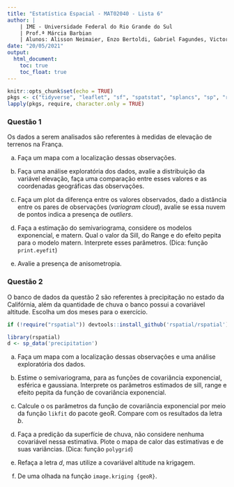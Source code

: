 ```yaml
---
title: "Estatística Espacial - MAT02040 - Lista 6"
author: | 
    | IME - Universidade Federal do Rio Grande do Sul
    | Prof.ª Márcia Barbian
    | Alunos: Alisson Neimaier, Enzo Bertoldi, Gabriel Fagundes, Victor Frank
date: "20/05/2021"
output:
  html_document:
    toc: true
    toc_float: true
---
```


```r
knitr::opts_chunk$set(echo = TRUE)
pkgs <- c("tidyverse", "leaflet", "sf", "spatstat", "splancs", "sp", "rgdal", "spdep", "spatstat", "maptools", "RColorBrewer", "readxl", "dplyr", "kableExtra", "scales", "smacpod", "rvest", "plotly", "INLA","stringr","readr", "devtools")
lapply(pkgs, require, character.only = TRUE)
```

### Questão 1
Os dados a serem analisados são referentes à medidas de elevação de terrenos na França.

a) Faça um mapa com a localização dessas observações.

b) Faça uma análise exploratória dos dados, avalie a distribuição da variável elevação, faça uma comparação entre esses valores e as coordenadas geográficas das observações.

c) Faça um plot da diferença entre os valores observados, dado a distância entre os pares de observações (*variogram cloud*), avalie se essa nuvem de pontos indica a presença de *outliers*.

d) Faça a estimação do semivariograma, considere os modelos exponencial, e matern. Qual o valor da Sill, do Range e do efeito pepita para o modelo matern. Interprete esses parâmetros. (Dica: função `print.eyefit`)

e) Avalie a presença de anisometropia.

### Questão 2
O banco de dados da questão 2 são referentes à precipitação no estado da Califórnia, além da quantidade de chuva o banco possui a covariável altitude. Escolha um dos meses para o exercício.

```r

if (!require("rspatial")) devtools::install_github('rspatial/rspatial')

library(rspatial)
d <- sp_data('precipitation')
```

a) Faça um mapa com a localização dessas observações e uma análise exploratória dos dados.

b) Estime o semivariograma, para as funções de covariância exponencial, esférica e gaussiana. Interprete os parâmetros estimados de sill, range e efeito pepita da função de covariância exponencial.

c) Calcule o os parâmetros da função de covariância exponencial por meio da função `likfit` do pacote geoR. Compare com os resultados da letra *b*.

d) Faça a predição da superfície de chuva, não considere nenhuma covariável nessa estimativa. Plote o mapa de calor das estimativas e de suas variâncias. (Dica: função `polygrid`)

e) Refaça a letra *d*, mas utilize a covariável altitude na krigagem.

f) De uma olhada na função `image.kriging {geoR}`.
